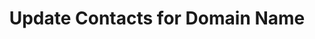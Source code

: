 ---
title: "Update Contacts for Domain Name"
openapi: "PUT /api/v2/domains/{domain}/contacts"
sidebarTitle: "Update Contacts for Domain Name"
description: "This endpoint provides a command to update the contacts for a domain name. By calling this endpoint, users can update the contact information associated with their domain name, such as the owner, administrative, technical, and billing contacts."
---